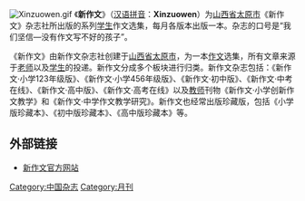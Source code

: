 [[File:Xinzuowen.gif|right]]
《'''新作文'''》（[[汉语拼音|汉语拼音]]：'''Xinzuowen'''）为[[山西省|山西省]][[太原市|太原市]]《新作文》杂志社所出版的系列[[学生|学生]]作文选集，每月各版本出版一本。杂志的口号是“我们坚信—没有作文写不好的孩子”。

《新作文》由新作文杂志社创建于[[山西省|山西省]][[太原市|太原市]]，为一本[[作文|作文]]选集，所有文章来源于[[老师|老师]]以及[[学生|学生]]的投递。新作文分成多个板块进行归类。新作文杂志包括：《新作文·小学123年级版》、《新作文·小学456年级版》、《新作文·初中版》、《新作文·中考在线》、《新作文·高中版》、《新作文·高考在线》以及[[教师|教师]]刊物《新作文·小学创新作文教学》和《新作文·中学作文教学研究》。新作文也经常出版珍藏版，包括《小学版珍藏本》、《初中版珍藏本》、《高中版珍藏本》等。

==外部链接==
* {{zh-cn}}[http://www.xinzuowen.com 新作文官方网站] {{Wayback|url=http://www.xinzuowen.com/ |date=20181222134055 }}

[[Category:中国杂志|Category:中国杂志]]
[[Category:月刊|Category:月刊]]
